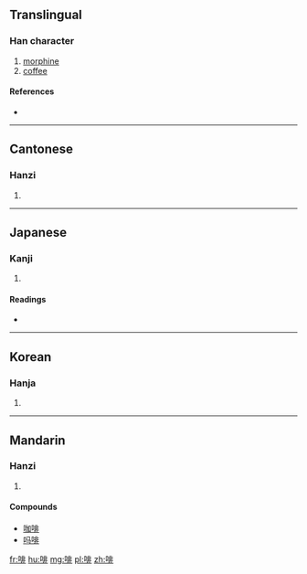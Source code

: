 ==Translingual==

===Han character===
{{Han char|rn=30|rad=口|as=08|sn=11|four=6101<sub>1</sub>|canj=口中一卜 (RLMY)}}

# [[morphine]]
# [[coffee]]

====References====
* {{Han ref|kx=1382.170|dkj=03874|dj=0418.110|hdz=10639.060|uh=5561|ud=21857|bh=B0D8|bd=45272}}

----

==Cantonese==

===Hanzi===
{{yue-hanzi|jyut=|y=fe1, fei1}}

# {{defn|lang=yue|sort=口08}}

----

==Japanese==

===Kanji===
{{ja-kanji|grade=|rs=口08}}

# {{defn|lang=ja|sort=口08}}

====Readings====
* {{ja-readings|on=[[はい]] (hai), [[へ]] (he), [[ひ]] (hi)|kun=[[いびき]] (ibiki), [[つば]] (tsuba)}}

----

==Korean==

===Hanja===
{{ko-hanja|hangeul=[[배]], [[비]]|rv=bae, bi|mr=pae, pi}}

# {{defn|lang=ko|sort=口08}}

----

==Mandarin==

===Hanzi===
{{cmn-hanzi|pin=[[fēi]] ([[fei1]]), [[pēi]] ([[pei1]])|wg=fei<sup>1</sup>, p'ei<sup>1</sup>}}

# {{defn|lang=cmn|sort=口08}}

====Compounds====
* [[咖啡]]
* [[吗啡]]

[[fr:啡]]
[[hu:啡]]
[[mg:啡]]
[[pl:啡]]
[[zh:啡]]